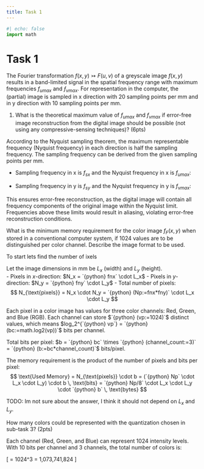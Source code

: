 ```yaml
---
title: Task 1
---
```


```python
#| echo: false
import math
```

# Task 1

The Fourier transformation $f(x, y) \rightarrowtail F(u, v)$ of a greyscale image $f(x,y)$
results in a band-limited signal in the spatial frequency range with maximum
frequencies $f_{umax}$ and $ƒ_{vmax}$. For representation in the computer, the (partial)
image is sampled in x direction with 20 sampling points per mm and in y
direction with 10 sampling points per mm.


::: {.question}
1. What is the theoretical maximum value of $f_{umax}$ and $f_{vmax}$ if error-free
image reconstruction from the digital image should be possible (not using any compressive-sensing techniques)? (6pts)
:::

::: {.answer}
According to the Nyquist sampling theorem, the maximum representable frequency (Nyquist frequency) in each direction is half the sampling frequency. The sampling frequency can be derived from the given sampling points per mm.

   - Sampling frequency in x is $f_{sx}$ and the Nyquist frequency in x is $f_{umax}$:
      \begin{align*}
       &f_{sx} = `{python} (fsx:=20)`\;\text{points/mm} = `{python} fsx` \times 10^3 \, \text{points/m} \\
       \implies &f_{umax} = \frac{f_{sx}}{2} = `{python} (fnx:=fsx/2)` \, \text{kHz}
      \end{align*}

   - Sampling frequency in y is $f_{sy}$ and the Nyquist frequency in y is $f_{vmax}$:
      \begin{align*}
       &f_{sy} = `{python} (fsy:=10)` \, \text{points/mm} = `{python} fsy` \times 10^3 \, \text{points/m} \\
       \implies &f_{vmax} = \frac{f_{sy}}{2} = `{python} (fny:=fsy/2)` \, \text{kHz}
      \end{align*}

This ensures error-free reconstruction, as the digital image will contain all frequency components of the original image within the Nyquist limit. Frequencies above these limits would result in aliasing, violating error-free reconstruction conditions.
:::

::: {.question}
What is the minimum memory requirement for the color image $f_F(x, y)$ when stored in a conventional computer system, if $1024$ values are to be  distinguished per color channel. Describe the image format to be used.
:::

::: {.answer}
To start lets find the number of ixels

Let the image dimensions in mm be $L_x$ (width) and $L_y$ (height).  
- Pixels in $x$-direction: $N_x = `{python} fnx` \cdot L_x$ 
- Pixels in $y$-direction: $N_y = `{python} fny` \cdot L_y$ 
- Total number of pixels:
$$
N_{\text{pixels}} = N_x \cdot N_y = `{python} (Np:=fnx*fny)` \cdot L_x \cdot L_y
$$

Each pixel in a color image has values for three color channels: Red, Green, and Blue (RGB). Each channel can store $`{python} (vp:=1024)`$ distinct values, which means $log_2^{`{python} vp`} = `{python} (bc:=math.log2(vp))`$ bits per channel.

Total bits per pixel: $b = `{python} bc` \times `{python} (channel_count:=3)` = `{python} (b:=bc*channel_count)`$ bits/pixel.

The memory requirement is the product of the number of pixels and bits per pixel:
$$
\text{Used Memory} = N_{\text{pixels}} \cdot b = (`{python} Np` \cdot L_x \cdot L_y) \cdot b \, \text{bits} = `{python} Np/8` \cdot L_x \cdot L_y \cdot `{python} b` \, \text{bytes}
$$


TODO: Im not sure about the answer, I think it should not depend on $L_x$ and $L_y$.
:::

::: {.question}
How many colors could be represented with the quantization chosen in sub-task 3? (2pts) 
:::

::: {.answer}
Each channel (Red, Green, and Blue) can represent 1024 intensity levels. With 10 bits per channel and 3 channels, the total number of colors is:

\[
\text{Total colors} = 1024^3 = 1,073,741,824
\]
:::


